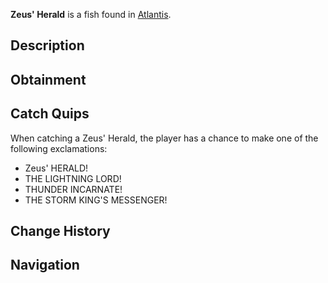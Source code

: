 {{FishInfobox
|image          = Zeus' Herald.png
|rarity         = Mythical
|sea            = First Sea
|location       = [[Atlantis]]
|sublocation    = 
|sources        = Fishing Rod
|radar_location = 
|xp             = 2000
|weather        = Rain
|time           = Night
|season         = 
|bait           = 
|base_weight    = 300
|base_value     = 5000
|weight_range   = 150
|base_chance    = 0.02
|base_resil     = 15
}}
'''Zeus' Herald''' is a {{Rarity|Mythical}} fish found in [[Atlantis]].

== Description ==
{{Description|A legendary fish said to be Zeus' messenger, its body pure lightning given form. Its presence heralds the greatest of storms.|Bestiary Entry}}

== Obtainment ==
{{Description|Appears only during the most powerful thunderstorms in zeus pool.|Bestiary Hint}}
{{Fish Availability|
Atlantis/Zeus's Rod Room
|top_rods      = 
Leviathan's Fang Rod\82054.07\328333.13;
Free Spirit Rod\65233.58\321113.82;
Trident Rod\63797.42\314044.33;
Ethereal Prism Rod\56868.36\185854.33;
No-Life Rod\55570.35\233739.2;
Resourceful Rod\43401.85\183269.23;
Destiny Rod\49270.51\169433.76;
Heaven's Rod\44879.61\167636.08;
Azure Of Lagoon\41886.37\222697.7;
The Lost Rod\38657.33\179761.26;
Abyssal Specter Rod\43696.63\194189.53;
Zeus Rod\44767.84\183558.71;
Seraphic Rod\55177.09\191499.69;
Rod Of The Forgotten Fang\51490.8\187208.71;
Challenger's Rod\49743.05\193762.62;
Rod Of The Depths\46144.75\179379.6;
Rod Of The Exalted One\45298.16\178980.47;
Verdant Shear Rod\43710.57\183952.07;
Blazebringer Rod\42562.55\185047.03;
Depthseeker Rod\40353.68\190681.79;
Avalanche Rod\36223.34\177387.72;
Volcanic Rod\34879.97\165202.84;
Steady Rod\13374.3\74203.87
|recommended   = Trident Rod
}}

== Catch Quips ==
When catching a Zeus' Herald, the player has a chance to make one of the following exclamations:
* Zeus' HERALD!
* THE LIGHTNING LORD!
* THUNDER INCARNATE!
* THE STORM KING'S MESSENGER!

== Change History ==
{{Change History|{{subst:Current Version}}}}

== Navigation ==
{{Fish Navbox|Atlantis}}